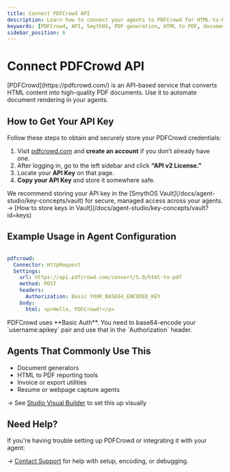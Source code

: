 ```yaml
---
title: Connect PDFCrowd API 
description: Learn how to connect your agents to PDFCrowd for HTML-to-PDF conversion.
keywords: [PDFCrowd, API, SmythOS, PDF generation, HTML to PDF, document rendering]
sidebar_position: 6
---
```


# Connect PDFCrowd API 

<InfoCallout title="What is PDFCrowd?">
[PDFCrowd](https://pdfcrowd.com/) is an API-based service that converts HTML content into high-quality PDF documents. Use it to automate document rendering in your agents.
</InfoCallout>

<Spacer size="md" />

## How to Get Your API Key

Follow these steps to obtain and securely store your PDFCrowd credentials:

1. Visit [pdfcrowd.com](https://pdfcrowd.com/) and **create an account** if you don’t already have one.
2. After logging in, go to the left sidebar and click **“API v2 License.”**
3. Locate your **API Key** on that page.
4. **Copy your API Key** and store it somewhere safe.

<TipCallout title="Use Vault for secure storage">
We recommend storing your API key in the [SmythOS Vault](/docs/agent-studio/key-concepts/vault) for secure, managed access across your agents.
→ [How to store keys in Vault](/docs/agent-studio/key-concepts/vault?id=keys)
</TipCallout>

<Spacer size="md" />

## Example Usage in Agent Configuration

```yaml

pdfcrowd:
  Connector: HttpRequest
  Settings:
    url: https://api.pdfcrowd.com/convert/5.0/html-to-pdf
    method: POST
    headers:
      Authorization: Basic YOUR_BASE64_ENCODED_KEY
    body:
      html: <p>Hello, PDFCrowd!</p>
```
<WarningCallout title="Note on Authentication">
PDFCrowd uses **Basic Auth**. You need to base64-encode your `username:apikey` pair and use that in the `Authorization` header.
</WarningCallout>

<Spacer size="md" />

## Agents That Commonly Use This

- Document generators  
- HTML to PDF reporting tools  
- Invoice or export utilities  
- Resume or webpage capture agents  

→ See [Studio Visual Builder](/docs/agent-studio/overview) to set this up visually  

<Spacer size="md" />

## Need Help?

If you're having trouble setting up PDFCrowd or integrating it with your agent:

→ [Contact Support](https://smythos.com/talk-to-us/) for help with setup, encoding, or debugging.
